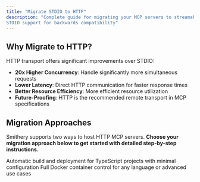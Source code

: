 ```yaml
---
title: "Migrate STDIO to HTTP"
description: "Complete guide for migrating your MCP servers to streamable HTTP transport, with 
STDIO support for backwards compatibility"
---
```


## Why Migrate to HTTP?

HTTP transport offers significant improvements over STDIO:

- **20x Higher Concurrency**: Handle significantly more simultaneous requests
- **Lower Latency**: Direct HTTP communication for faster response times  
- **Better Resource Efficiency**: More efficient resource utilization
- **Future-Proofing**: HTTP is the recommended remote transport in MCP specifications

## Migration Approaches

Smithery supports two ways to host HTTP MCP servers. **Choose your migration approach below to get started with detailed step-by-step instructions.**

<CardGroup>
  <Card
    title="TypeScript with Smithery CLI"
    icon="code"
    href="/migrations/typescript-with-smithery-cli"
  >
    Automatic build and deployment for TypeScript projects with minimal configuration
  </Card>
  <Card
    title="Custom Container Deployment"
    icon="docker"
    href="/migrations/custom-container-deployment"
  >
    Full Docker container control for any language or advanced use cases
  </Card>
</CardGroup>